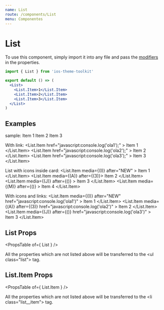 ```yaml
---
name: List
route: /components/List
menu: Componentes
---
```



# List

To use this component, simply import it into any file and pass the [modifiers](#/#props) in the properties.

```jsx
import { List } from 'ios-theme-toolkit'

export default () => (
  <List>
    <List.Item>1</List.Item>
    <List.Item>2</List.Item>
    <List.Item>3</List.Item>
  </List>
)
```

## Examples

<Playground>
  <span className="desc">sample:</span>
  <List>
    <List.Item>Item 1</List.Item>
    <List.Item>Item 2</List.Item>
    <List.Item>Item 3</List.Item>
  </List>

  <span className="desc">With link:</span>
  <List>
    <List.Item
      href="javascript:console.log('ola1');"
    >
      Item 1
    </List.Item>
    <List.Item
      href="javascript:console.log('ola2');"
    >
      Item 2
    </List.Item>
    <List.Item
      href="javascript:console.log('ola3');"
    >
      Item 3
    </List.Item>
  </List>

  <span className="desc">List with icons inside card:</span>
  <Card>
    <List>
      <List.Item
        media={(<Badge size="big" color="blue">I</Badge>)}
        after="NEW"
      >
        Item 1
      </List.Item>
      <List.Item
        media={(<Badge size="big" color="red">A</Badge>)}
        after={(<Badge color="gray">3</Badge>)}>
        Item 2
      </List.Item>
      <List.Item
        media={(<Badge size="big" color="black">J</Badge>)}
        after={(<Badge size="tiny" color="green"></Badge>)}
      >
        Item 3
      </List.Item>
      <List.Item
        media={(<Badge size="big" color="yellow">M</Badge>)}
        after={(<Toggle color="blue" defaultChecked />)}
      >
        Item 4
      </List.Item>
    </List>
  </Card>

  <span className="desc">With icons and links:</span>
  <List>
    <List.Item
      media={(<Badge size="big" color="blue">I</Badge>)}
      after="NEW"
      href="javascript:console.log('ola1')"
    >
      Item 1
    </List.Item>
    <List.Item
      media={(<Badge size="big" color="red">A</Badge>)}
      after={(<Badge color="gray">3</Badge>)}
      href="javascript:console.log('ola2')"
    >
      Item 2
    </List.Item>
    <List.Item
      media={(<Badge size="big" color="black">J</Badge>)}
      after={(<Badge size="tiny" color="green"></Badge>)}
      href="javascript:console.log('ola3')"
    >
      Item 3
    </List.Item>
  </List>

  <style>{".react-live-preview .desc { display: block; font-weight: bold; margin-top: 20px; }"}</style>
  <style>{'.list__item__media .badge { width: 32px; height: 32px; display: flex; align-items: center; justify-content: center; }'}</style>
</Playground>

## List Props

<PropsTable of={ List } />

All the properties which are not listed above will be transferred to the \<ul class="list"\> tag.

## List.Item Props

<PropsTable of={ List.Item } />

All the properties which are not listed above will be transferred to the \<li class="list__item"\> tag.

